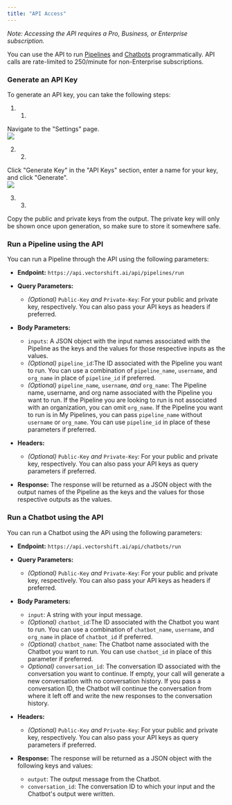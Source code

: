 ```yaml
---
title: "API Access"
---
```


_Note: Accessing the API requires a Pro, Business, or Enterprise subscription._

You can use the API to run [Pipelines](/vectorshift/platform/api-access#run-a-pipeline-using-the-api) and [Chatbots](/vectorshift/platform/api-access#run-a-chatbot-using-the-api) programmatically. API calls are rate-limited to 250/minute for non-Enterprise subscriptions.

### Generate an API Key

To generate an API key, you can take the following steps:

1. 1.  
Navigate to the "Settings" page.  
![](/images/vectorshift/platform/API%20Key%20Demo%20(Part%201).gif)

2. 2.  
Click "Generate Key" in the "API Keys" section, enter a name for your key, and click "Generate".  
![](/images/vectorshift/platform/API%20Key%20Demo%20(Part%202).gif)

3. 3.  
Copy the public and private keys from the output. The private key will only be shown once upon generation, so make sure to store it somewhere safe.

### Run a Pipeline using the API

You can run a Pipeline through the API using the following parameters:

* **Endpoint:** `https://api.vectorshift.ai/api/pipelines/run`

* **Query Parameters:**  
   * _(Optional)_ `Public-Key` _and_ `Private-Key`: For your public and private key, respectively. You can also pass your API keys as headers if preferred.

* **Body Parameters:**  
   * `inputs`: A JSON object with the input names associated with the Pipeline as the keys and the values for those respective inputs as the values.  
   * _(Optional)_ `pipeline_id`:The ID associated with the Pipeline you want to run. You can use a combination of `pipeline_name`, `username`, and `org_name` in place of `pipeline_id` if preferred.  
   * _(Optional)_ `pipeline_name`_,_ `username`_, and_ `org_name`: The Pipeline name, username, and org name associated with the Pipeline you want to run. If the Pipeline you are looking to run is not associated with an organization, you can omit `org_name`. If the Pipeline you want to run is in My Pipelines, you can pass `pipeline_name` without `username` or `org_name`. You can use `pipeline_id` in place of these parameters if preferred.

* **Headers:**  
   * _(Optional)_ `Public-Key` _and_ `Private-Key`: For your public and private key, respectively. You can also pass your API keys as query parameters if preferred.

* **Response:** The response will be returned as a JSON object with the output names of the Pipeline as the keys and the values for those respective outputs as the values.

### Run a Chatbot using the API

You can run a Chatbot using the APi using the following parameters:

* **Endpoint:** `https://api.vectorshift.ai/api/chatbots/run`

* **Query Parameters:**  
   * _(Optional)_ `Public-Key` _and_ `Private-Key`: For your public and private key, respectively. You can also pass your API keys as headers if preferred.

* **Body Parameters:**  
   * `input`: A string with your input message.  
   * _(Optional)_ `chatbot_id`:The ID associated with the Chatbot you want to run. You can use a combination of `chatbot_name`, `username`, and `org_name` in place of `chatbot_id` if preferred.  
   * _(Optional)_ `chatbot_name`: The Chatbot name associated with the Chatbot you want to run. You can use `chatbot_id` in place of this parameter if preferred.  
   * _Optional)_ `conversation_id`: The conversation ID associated with the conversation you want to continue. If empty, your call will generate a new conversation with no conversation history. If you pass a conversation ID, the Chatbot will continue the conversation from where it left off and write the new responses to the conversation history.

* **Headers:**  
   * _(Optional)_ `Public-Key` _and_ `Private-Key`: For your public and private key, respectively. You can also pass your API keys as query parameters if preferred.

* **Response:** The response will be returned as a JSON object with the following keys and values:  
   * `output`: The output message from the Chatbot.  
   * `conversation_id`: The conversation ID to which your input and the Chatbot's output were written.